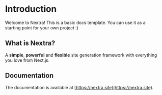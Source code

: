 # Introduction

<!-- The Introduction section serves as a welcoming message to users, introducing them to the Nextra framework and its purpose as a starting point for creating documentation. -->

Welcome to Nextra! This is a basic docs template. You can use it as a starting point for your own project :)

## What is Nextra?

<!-- This section explains what Nextra is, highlighting its simplicity, power, and flexibility as a site generation framework that builds on Next.js features. -->

A **simple**, **powerful** and **flexible** site generation framework with everything you love from Next.js.

## Documentation

<!-- The Documentation section provides a link to the official Nextra documentation, guiding users to further resources and detailed information. -->

The documentation is available at [https://nextra.site](https://nextra.site).

